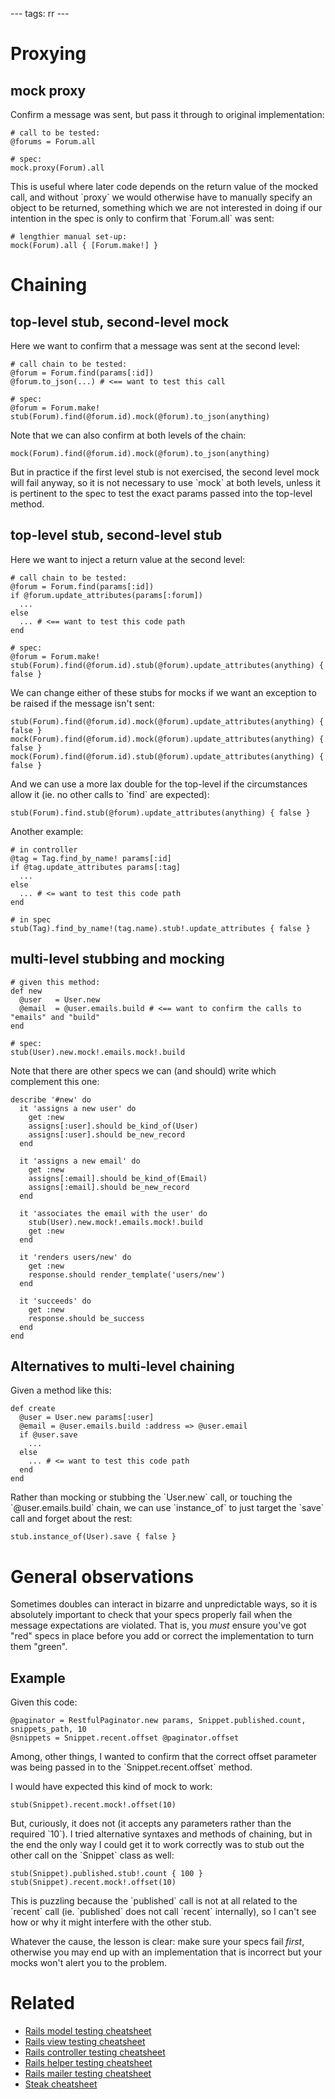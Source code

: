 ---
tags: rr
---
= Proxying =

== mock proxy ==

Confirm a message was sent, but pass it through to original implementation:

<pre lang="ruby"># call to be tested:
@forums = Forum.all

# spec:
mock.proxy(Forum).all</pre>

This is useful where later code depends on the return value of the mocked call, and without `proxy` we would otherwise have to manually specify an object to be returned, something which we are not interested in doing if our intention in the spec is only to confirm that `Forum.all` was sent:

<pre lang="ruby"># lengthier manual set-up:
mock(Forum).all { [Forum.make!] }</pre>

= Chaining =

== top-level stub, second-level mock ==

Here we want to confirm that a message was sent at the second level:

<pre lang="ruby"># call chain to be tested:
@forum = Forum.find(params[:id])
@forum.to_json(...) # <== want to test this call

# spec:
@forum = Forum.make!
stub(Forum).find(@forum.id).mock(@forum).to_json(anything)</pre>

Note that we can also confirm at both levels of the chain:

<pre lang="ruby">mock(Forum).find(@forum.id).mock(@forum).to_json(anything)</pre>

But in practice if the first level stub is not exercised, the second level mock will fail anyway, so it is not necessary to use `mock` at both levels, unless it is pertinent to the spec to test the exact params passed into the top-level method.

== top-level stub, second-level stub ==

Here we want to inject a return value at the second level:

<pre lang="ruby"># call chain to be tested:
@forum = Forum.find(params[:id])
if @forum.update_attributes(params[:forum])
  ...
else
  ... # <== want to test this code path
end

# spec:
@forum = Forum.make!
stub(Forum).find(@forum.id).stub(@forum).update_attributes(anything) { false }</pre>

We can change either of these stubs for mocks if we want an exception to be raised if the message isn't sent:

<pre lang="ruby">stub(Forum).find(@forum.id).mock(@forum).update_attributes(anything) { false }
mock(Forum).find(@forum.id).mock(@forum).update_attributes(anything) { false }
mock(Forum).find(@forum.id).stub(@forum).update_attributes(anything) { false }</pre>

And we can use a more lax double for the top-level if the circumstances allow it (ie. no other calls to `find` are expected):

<pre lang="ruby">stub(Forum).find.stub(@forum).update_attributes(anything) { false }</pre>

Another example:

<pre lang="ruby"># in controller
@tag = Tag.find_by_name! params[:id]
if @tag.update_attributes params[:tag]
  ...
else
  ... # <= want to test this code path
end

# in spec
stub(Tag).find_by_name!(tag.name).stub!.update_attributes { false }</pre>

== multi-level stubbing and mocking ==

<pre lang="ruby"># given this method:
def new
  @user   = User.new
  @email  = @user.emails.build # <== want to confirm the calls to "emails" and "build"
end

# spec:
stub(User).new.mock!.emails.mock!.build</pre>

Note that there are other specs we can (and should) write which complement this one:

<pre lang="ruby">describe '#new' do
  it 'assigns a new user' do
    get :new
    assigns[:user].should be_kind_of(User)
    assigns[:user].should be_new_record
  end

  it 'assigns a new email' do
    get :new
    assigns[:email].should be_kind_of(Email)
    assigns[:email].should be_new_record
  end

  it 'associates the email with the user' do
    stub(User).new.mock!.emails.mock!.build
    get :new
  end

  it 'renders users/new' do
    get :new
    response.should render_template('users/new')
  end

  it 'succeeds' do
    get :new
    response.should be_success
  end
end</pre>

== Alternatives to multi-level chaining ==

Given a method like this:

<pre lang="ruby">def create
  @user = User.new params[:user]
  @email = @user.emails.build :address => @user.email
  if @user.save
    ...
  else
    ... # <= want to test this code path
  end
end</pre>

Rather than mocking or stubbing the `User.new` call, or touching the `@user.emails.build` chain, we can use `instance_of` to just target the `save` call and forget about the rest:

<pre lang="ruby">stub.instance_of(User).save { false }</pre>

= General observations =

Sometimes doubles can interact in bizarre and unpredictable ways, so it is absolutely important to check that your specs properly fail when the message expectations are violated. That is, you ''must'' ensure you've got "red" specs in place before you add or correct the implementation to turn them "green".

== Example ==

Given this code:

<pre lang="shell">@paginator = RestfulPaginator.new params, Snippet.published.count, snippets_path, 10
@snippets = Snippet.recent.offset @paginator.offset</pre>

Among, other things, I wanted to confirm that the correct offset parameter was being passed in to the `Snippet.recent.offset` method.

I would have expected this kind of mock to work:

<pre lang="ruby">stub(Snippet).recent.mock!.offset(10)</pre>

But, curiously, it does not (it accepts any parameters rather than the required `10`). I tried alternative syntaxes and methods of chaining, but in the end the only way I could get it to work correctly was to stub out the other call on the `Snippet` class as well:

<pre lang="ruby">stub(Snippet).published.stub!.count { 100 }
stub(Snippet).recent.mock!.offset(10)</pre>

This is puzzling because the `published` call is not at all related to the `recent` call (ie. `published` does not call `recent` internally), so I can't see how or why it might interfere with the other stub.

Whatever the cause, the lesson is clear: make sure your specs fail ''first'', otherwise you may end up with an implementation that is incorrect but your mocks won't alert you to the problem.

= Related = 

* [[Rails model testing cheatsheet]]
* [[Rails view testing cheatsheet]]
* [[Rails controller testing cheatsheet]]
* [[Rails helper testing cheatsheet]]
* [[Rails mailer testing cheatsheet]]
* [[Steak cheatsheet]]
